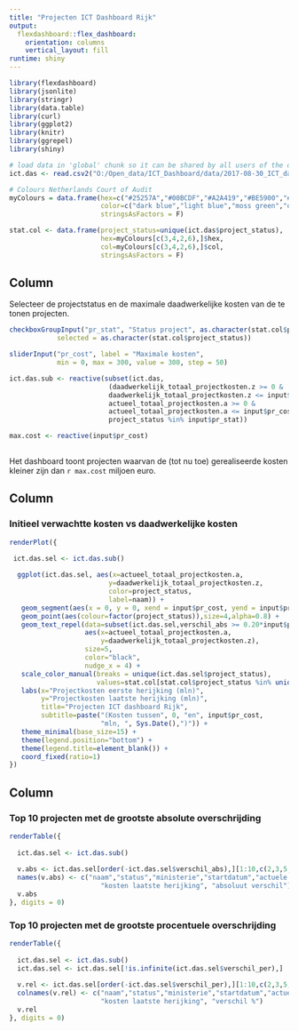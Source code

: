 ```yaml
---
title: "Projecten ICT Dashboard Rijk"
output: 
  flexdashboard::flex_dashboard:
    orientation: columns
    vertical_layout: fill
runtime: shiny
---
```



```r
library(flexdashboard)
library(jsonlite)
library(stringr)
library(data.table) 
library(curl)
library(ggplot2)
library(knitr)
library(ggrepel)
library(shiny)

# load data in 'global' chunk so it can be shared by all users of the dashboard
ict.das <- read.csv2("O:/Open_data/ICT_Dashboard/data/2017-08-30_ICT_dashboard.csv")

# Colours Netherlands Court of Audit
myColours = data.frame(hex=c("#25257A","#00BCDF","#A2A419","#BE5900","#5C332A","#741672","#BE0034","grey","white"),
                       color=c("dark blue","light blue","moss green","orange","brown","purple","red","grey", "white"),
                       stringsAsFactors = F)

stat.col <- data.frame(project_status=unique(ict.das$project_status),
                       hex=myColours[c(3,4,2,6),]$hex,
                       col=myColours[c(3,4,2,6),]$col,
                       stringsAsFactors = F)

```


Column {.sidebar}
-----------------------------------------------------------------------

Selecteer de projectstatus en de maximale daadwerkelijke kosten van de te tonen projecten.

```r

checkboxGroupInput("pr_stat", "Status project", as.character(stat.col$project_status), 
            selected = as.character(stat.col$project_status))

sliderInput("pr_cost", label = "Maximale kosten",
            min = 0, max = 300, value = 300, step = 50)

ict.das.sub <- reactive(subset(ict.das,
                         (daadwerkelijk_totaal_projectkosten.z >= 0 &
                         daadwerkelijk_totaal_projectkosten.z <= input$pr_cost &
                         actueel_totaal_projectkosten.a >= 0 &
                         actueel_totaal_projectkosten.a <= input$pr_cost) &
                         project_status %in% input$pr_stat))

max.cost <- reactive(input$pr_cost)
  
```

Het dashboard toont projecten waarvan de (tot nu toe) gerealiseerde kosten kleiner zijn dan `r max.cost` miljoen euro.




Column {data-width=400}
-----------------------------------------------------------------------

### Initieel verwachtte kosten vs daadwerkelijke kosten

```r
renderPlot({
 
 ict.das.sel <- ict.das.sub()

  ggplot(ict.das.sel, aes(x=actueel_totaal_projectkosten.a,
                         y=daadwerkelijk_totaal_projectkosten.z,
                         color=project_status,
                         label=naam)) +
   geom_segment(aes(x = 0, y = 0, xend = input$pr_cost, yend = input$pr_cost),color="lightgrey",size=0.25) +
   geom_point(aes(colour=factor(project_status)),size=4,alpha=0.8) + 
   geom_text_repel(data=subset(ict.das.sel,verschil_abs >= 0.20*input$pr_cost), 
                   aes(x=actueel_totaal_projectkosten.a,
                       y=daadwerkelijk_totaal_projectkosten.z),
                   size=5,
                   color="black",
                   nudge_x = 4) +
   scale_color_manual(breaks = unique(ict.das.sel$project_status),
                      values=stat.col[stat.col$project_status %in% unique(ict.das.sel$project_status),]$hex) +
   labs(x="Projectkosten eerste herijking (mln)",
        y="Projectkosten laatste herijking (mln)",
        title="Projecten ICT dashboard Rijk",
        subtitle=paste("(Kosten tussen", 0, "en", input$pr_cost,
                       "mln, ", Sys.Date(),")")) +
   theme_minimal(base_size=15) +
   theme(legend.position="bottom") +
   theme(legend.title=element_blank()) +
   coord_fixed(ratio=1)
})
```

Column {data-width=600}
-----------------------------------------------------------------------

### Top 10 projecten met de grootste absolute overschrijding

```r
renderTable({
  
  ict.das.sel <- ict.das.sub()
  
  v.abs <- ict.das.sel[order(-ict.das.sel$verschil_abs),][1:10,c(2,3,5,4,13,10,14,17)]
  names(v.abs) <- c("naam","status","ministerie","startdatum","actuele einddatum", "kosten 1e herijking",
                       "kosten laatste herijking", "absoluut verschil")
  v.abs
}, digits = 0)
```

### Top 10 projecten met de grootste procentuele overschrijding

```r

renderTable({
  
  ict.das.sel <- ict.das.sub()
  ict.das.sel <- ict.das.sel[!is.infinite(ict.das.sel$verschil_per),]
  
  v.rel <- ict.das.sel[order(-ict.das.sel$verschil_per),][1:10,c(2,3,5,4,13,10,14,18)]
  colnames(v.rel) <- c("naam","status","ministerie","startdatum","actuele einddatum", "kosten 1e herijking",
                       "kosten laatste herijking", "verschil %")
  v.rel
}, digits = 0)

```
